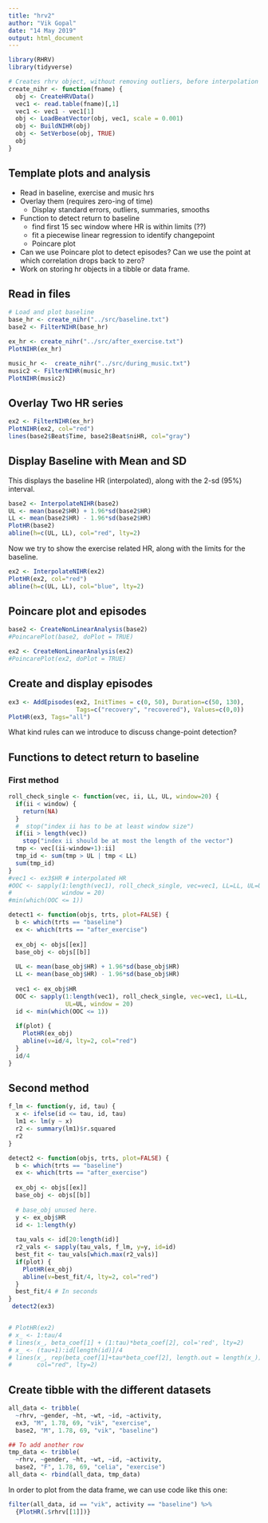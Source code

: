 ```yaml
---
title: "hrv2"
author: "Vik Gopal"
date: "14 May 2019"
output: html_document
---
```


```r
library(RHRV)
library(tidyverse)

# Creates rhrv object, without removing outliers, before interpolation
create_nihr <- function(fname) {
  obj <- CreateHRVData()
  vec1 <- read.table(fname)[,1]
  vec1 <- vec1 - vec1[1]
  obj <- LoadBeatVector(obj, vec1, scale = 0.001)
  obj <- BuildNIHR(obj)
  obj <- SetVerbose(obj, TRUE)
  obj
}
```

## Template plots and analysis

* Read in baseline, exercise and music hrs
* Overlay them (requires zero-ing of time)
    * Display standard errors, outliers, summaries, smooths
* Function to detect return to baseline
    * find first 15 sec window where HR is within limits (??)
    * fit a piecewise linear regression to identify changepoint
    * Poincare plot
* Can we use Poincare plot to detect episodes? Can we use the point at which
correlation drops back to zero?
* Work on storing hr objects in a tibble or data frame.

## Read in files

```r
# Load and plot baseline
base_hr <- create_nihr("../src/baseline.txt")
base2 <- FilterNIHR(base_hr)

ex_hr <- create_nihr("../src/after_exercise.txt")
PlotNIHR(ex_hr)

music_hr <-  create_nihr("../src/during_music.txt")
music2 <- FilterNIHR(music_hr)
PlotNIHR(music2)
```

## Overlay Two HR series

```r
ex2 <- FilterNIHR(ex_hr)
PlotNIHR(ex2, col="red")
lines(base2$Beat$Time, base2$Beat$niHR, col="gray")
```

## Display Baseline with Mean and SD

This displays the baseline HR (interpolated), along with the 2-sd (95%) 
interval.
```r
base2 <- InterpolateNIHR(base2)
UL <- mean(base2$HR) + 1.96*sd(base2$HR)
LL <- mean(base2$HR) - 1.96*sd(base2$HR)
PlotHR(base2)
abline(h=c(UL, LL), col="red", lty=2)
```

Now we try to show the exercise related HR, along with the limits for the 
baseline.
```r
ex2 <- InterpolateNIHR(ex2)
PlotHR(ex2, col="red")
abline(h=c(UL, LL), col="blue", lty=2)
```

## Poincare plot and episodes

```r
base2 <- CreateNonLinearAnalysis(base2)
#PoincarePlot(base2, doPlot = TRUE)

ex2 <- CreateNonLinearAnalysis(ex2)
#PoincarePlot(ex2, doPlot = TRUE)
```

## Create and display episodes

```r
ex3 <- AddEpisodes(ex2, InitTimes = c(0, 50), Duration=c(50, 130), 
                   Tags=c("recovery", "recovered"), Values=c(0,0))
PlotHR(ex3, Tags="all")
```

What kind rules can we introduce to discuss change-point detection?

## Functions to detect return to baseline

### First method
```r
roll_check_single <- function(vec, ii, LL, UL, window=20) {
  if(ii < window) {
    return(NA)
  }
  #  stop("index ii has to be at least window size")
  if(ii > length(vec))
    stop("index ii should be at most the length of the vector")
  tmp <- vec[(ii-window+1):ii]
  tmp_id <- sum(tmp > UL | tmp < LL)
  sum(tmp_id)
}
#vec1 <- ex3$HR # interpolated HR
#OOC <- sapply(1:length(vec1), roll_check_single, vec=vec1, LL=LL, UL=UL, 
#              window = 20)
#min(which(OOC <= 1))

detect1 <- function(objs, trts, plot=FALSE) {
  b <- which(trts == "baseline")
  ex <- which(trts == "after_exercise")
  
  ex_obj <- objs[[ex]]
  base_obj <- objs[[b]]
  
  UL <- mean(base_obj$HR) + 1.96*sd(base_obj$HR)
  LL <- mean(base_obj$HR) - 1.96*sd(base_obj$HR)
  
  vec1 <- ex_obj$HR
  OOC <- sapply(1:length(vec1), roll_check_single, vec=vec1, LL=LL, 
                UL=UL, window = 20)
  id <- min(which(OOC <= 1))
  
  if(plot) {
    PlotHR(ex_obj)
    abline(v=id/4, lty=2, col="red")
  }
  id/4
}
```

## Second method

```r
f_lm <- function(y, id, tau) {
  x <- ifelse(id <= tau, id, tau)
  lm1 <- lm(y ~ x)
  r2 <- summary(lm1)$r.squared
  r2
}

detect2 <- function(objs, trts, plot=FALSE) {
  b <- which(trts == "baseline")
  ex <- which(trts == "after_exercise")
  
  ex_obj <- objs[[ex]]
  base_obj <- objs[[b]]
  
  # base_obj unused here.
  y <- ex_obj$HR
  id <- 1:length(y)
  
  tau_vals <- id[20:length(id)]
  r2_vals <- sapply(tau_vals, f_lm, y=y, id=id)
  best_fit <- tau_vals[which.max(r2_vals)]
  if(plot) {
    PlotHR(ex_obj)
    abline(v=best_fit/4, lty=2, col="red")
  }
  best_fit/4 # In seconds
}
 detect2(ex3)


# PlotHR(ex2)
# x_ <- 1:tau/4
# lines(x_, beta_coef[1] + (1:tau)*beta_coef[2], col='red', lty=2)
# x_ <- (tau+1):id[length(id)]/4
# lines(x_, rep(beta_coef[1]+tau*beta_coef[2], length.out = length(x_)), 
#       col="red", lty=2)
```


## Create tibble with the different datasets

```r
all_data <- tribble( 
  ~rhrv, ~gender, ~ht, ~wt, ~id, ~activity,
  ex3, "M", 1.78, 69, "vik", "exercise",
  base2, "M", 1.78, 69, "vik", "baseline")

## To add another row
tmp_data <- tribble( 
  ~rhrv, ~gender, ~ht, ~wt, ~id, ~activity,
  base2, "F", 1.78, 69, "celia", "exercise")
all_data <- rbind(all_data, tmp_data)
```

In order to plot from the data frame, we can use code like this one:
```r
filter(all_data, id == "vik", activity == "baseline") %>% 
  {PlotHR(.$rhrv[[1]])}
```


